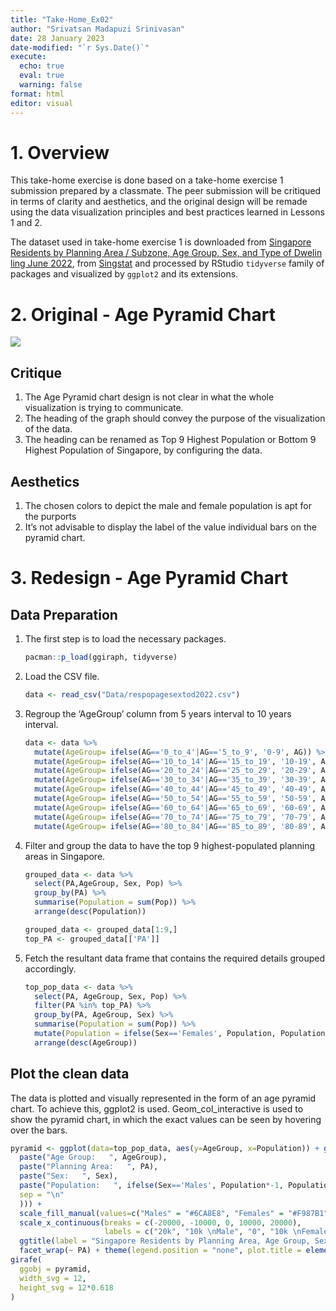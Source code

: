 ```yaml
---
title: "Take-Home_Ex02"
author: "Srivatsan Madapuzi Srinivasan"
date: 28 January 2023
date-modified: "`r Sys.Date()`"
execute: 
  echo: true
  eval: true
  warning: false
format: html
editor: visual
---
```


# 1. Overview

This take-home exercise is done based on a take-home exercise 1 submission prepared by a classmate. The peer submission will be critiqued in terms of clarity and aesthetics, and the original design will be remade using the data visualization principles and best practices learned in Lessons 1 and 2.

The dataset used in take-home exercise 1 is downloaded from [Singapore Residents by Planning Area / Subzone, Age Group, Sex, and Type of Dwelin ling June 2022](https://www.singstat.gov.sg/find-data/search-by-theme/population/geographic-distribution/latest-data), from [Singstat](https://www.singstat.gov.sg/) and processed by RStudio `tidyverse` family of packages and visualized by `ggplot2` and its extensions.

# 2. Original - Age Pyramid Chart

![](images/Age-Sex%20Pyramid%20for%20Singapore%20Planning%20Area.png){fig-align="center"}

## Critique

1.  The Age Pyramid chart design is not clear in what the whole visualization is trying to communicate.
2.  The heading of the graph should convey the purpose of the visualization of the data.
3.  The heading can be renamed as Top 9 Highest Population or Bottom 9 Highest Population of Singapore, by configuring the data.

## Aesthetics

1.  The chosen colors to depict the male and female population is apt for the purports
2.  It's not advisable to display the label of the value individual bars on the pyramid chart.

# 3. Redesign - Age Pyramid Chart

## Data Preparation

1.  The first step is to load the necessary packages.

    ```r
    pacman::p_load(ggiraph, tidyverse)
    ```

2.  Load the CSV file.

    ```r
    data <- read_csv("Data/respopagesextod2022.csv")
    ```

3.  Regroup the 'AgeGroup' column from 5 years interval to 10 years interval.

    ```r
    data <- data %>%
      mutate(AgeGroup= ifelse(AG=='0_to_4'|AG=='5_to_9', '0-9', AG)) %>%
      mutate(AgeGroup= ifelse(AG=='10_to_14'|AG=='15_to_19', '10-19', AgeGroup)) %>%
      mutate(AgeGroup= ifelse(AG=='20_to_24'|AG=='25_to_29', '20-29', AgeGroup)) %>%
      mutate(AgeGroup= ifelse(AG=='30_to_34'|AG=='35_to_39', '30-39', AgeGroup)) %>%
      mutate(AgeGroup= ifelse(AG=='40_to_44'|AG=='45_to_49', '40-49', AgeGroup)) %>%
      mutate(AgeGroup= ifelse(AG=='50_to_54'|AG=='55_to_59', '50-59', AgeGroup)) %>%
      mutate(AgeGroup= ifelse(AG=='60_to_64'|AG=='65_to_69', '60-69', AgeGroup)) %>%
      mutate(AgeGroup= ifelse(AG=='70_to_74'|AG=='75_to_79', '70-79', AgeGroup)) %>%
      mutate(AgeGroup= ifelse(AG=='80_to_84'|AG=='85_to_89', '80-89', AgeGroup))
    ```

4.  Filter and group the data to have the top 9 highest-populated planning areas in Singapore.

    ```r
    grouped_data <- data %>%
      select(PA,AgeGroup, Sex, Pop) %>%
      group_by(PA) %>%
      summarise(Population = sum(Pop)) %>%
      arrange(desc(Population))

    grouped_data <- grouped_data[1:9,]
    top_PA <- grouped_data[['PA']]
    ```

5.  Fetch the resultant data frame that contains the required details grouped accordingly.

    ```r
    top_pop_data <- data %>%
      select(PA, AgeGroup, Sex, Pop) %>%
      filter(PA %in% top_PA) %>%
      group_by(PA, AgeGroup, Sex) %>%
      summarise(Population = sum(Pop)) %>%
      mutate(Population = ifelse(Sex=='Females', Population, Population*-1)) %>%
      arrange(desc(AgeGroup))
    ```

## Plot the clean data

The data is plotted and visually represented in the form of an age pyramid chart. To achieve this, ggplot2 is used. Geom_col_interactive is used to show the pyramid chart, in which the exact values can be seen by hovering over the bars.

```r
pyramid <- ggplot(data=top_pop_data, aes(y=AgeGroup, x=Population)) + geom_col_interactive(stat = "identity", aes(fill=Sex, tooltip=paste(
  paste("Age Group:   ", AgeGroup), 
  paste("Planning Area:   ", PA), 
  paste("Sex:   ", Sex), 
  paste("Population:   ", ifelse(Sex=='Males', Population*-1, Population)), 
  sep = "\n" 
  ))) + 
  scale_fill_manual(values=c("Males" = "#6CA8E8", "Females" = "#F987B1")) + 
  scale_x_continuous(breaks = c(-20000, -10000, 0, 10000, 20000),
                     labels = c("20k", "10k \nMale", "0", "10k \nFemale", "20k")) +
  ggtitle(label = "Singapore Residents by Planning Area, Age Group, Sex June 2022", subtitle = "Top 9 Highest Population By Planning Area, Singapore") + 
  facet_wrap(~ PA) + theme(legend.position = "none", plot.title = element_text(size=26, face = "bold", hjust = 0.9), plot.subtitle = element_text(size=20, hjust = 0.5))
girafe(
  ggobj = pyramid,
  width_svg = 12,
  height_svg = 12*0.618
)
```
